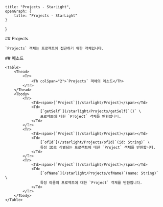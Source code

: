     title: "Projects - StarLight",
    openGraph: {
        title: "Projects - StarLight"
    }
}

<Section>
    ## Projects

    `Projects` 객체는 프로젝트에 접근하기 위한 객체입니다.
</Section>
<Section>
    ## 메소드

    <Table>
        <Thead>
            <Tr>
                <Th colSpan="2">`Projects` 객체의 메소드</Th>
            </Tr>
        </Thead>
        <Tbody>
            <Tr>
                <Td><span>[`Project`](/starlight/Project)</span></Td>
                <Td>
                    [`getSelf`](/starlight/Projects/getSelf)`()` \
                    프로젝트에 대한 `Project` 객체를 반환합니다.
                </Td>
            </Tr>
            <Tr>
                <Td><span>[`Project`](/starlight/Project)</span></Td>
                <Td>
                    [`ofId`](/starlight/Projects/ofId)`(id: String)` \
                    특정 ID로 식별되는 프로젝트에 대한 `Project` 객체를 반환합니다.
                </Td>
            </Tr>
            <Tr>
                <Td><span>[`Project`](/starlight/Project)</span></Td>
                <Td>
                    [`ofName`](/starlight/Projects/ofName)`(name: String)` \
                    특정 이름의 프로젝트에 대한 `Project` 객체를 반환합니다.
                </Td>
            </Tr>
        </Tbody>
    </Table>
</Section>